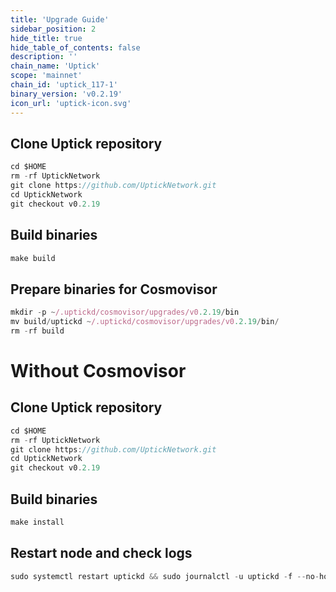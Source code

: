 ```yaml
---
title: 'Upgrade Guide'
sidebar_position: 2
hide_title: true
hide_table_of_contents: false
description: ''
chain_name: 'Uptick'
scope: 'mainnet'
chain_id: 'uptick_117-1'
binary_version: 'v0.2.19'
icon_url: 'uptick-icon.svg'
---
```



<PageTitle
  iconUrl="img/uptick-icon.svg"
  title="Uptick Upgrade Guide"
  chainId="uptick_117-1"
  version="v0.2.19"
/>

## Clone Uptick repository

```js
cd $HOME
rm -rf UptickNetwork
git clone https://github.com/UptickNetwork.git
cd UptickNetwork
git checkout v0.2.19
```

## Build binaries

```js
make build
```

## Prepare binaries for Cosmovisor

```js
mkdir -p ~/.uptickd/cosmovisor/upgrades/v0.2.19/bin
mv build/uptickd ~/.uptickd/cosmovisor/upgrades/v0.2.19/bin/
rm -rf build
```

# Without Cosmovisor

## Clone Uptick repository

```js
cd $HOME
rm -rf UptickNetwork
git clone https://github.com/UptickNetwork.git
cd UptickNetwork
git checkout v0.2.19
```

## Build binaries

```js
make install
```

## Restart node and check logs

```js
sudo systemctl restart uptickd && sudo journalctl -u uptickd -f --no-hostname -o cat
```
